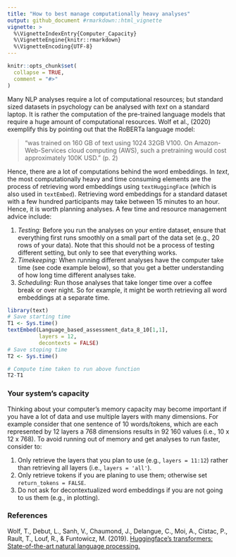 ```yaml
---
title: "How to best manage computationally heavy analyses"
output: github_document #rmarkdown::html_vignette
vignette: >
  %\VignetteIndexEntry{Computer_Capacity}
  %\VignetteEngine{knitr::rmarkdown}
  %\VignetteEncoding{UTF-8}
---
```


```r
knitr::opts_chunk$set(
  collapse = TRUE,
  comment = "#>"
)
```

Many NLP analyses require a lot of computational resources; but standard sized datasets in psychology can be analysed with *text* on a standard laptop. It is rather the computation of the pre-trained language models that require a huge amount of computational resources. Wolf et al., (2020) exemplify this by pointing out that the RoBERTa language model: 

>"was trained on 160 GB of text using 1024 32GB V100. On Amazon-Web-Services cloud computing (AWS), such a pretraining would cost approximately 100K USD." (p. 2)  

Hence, there are a lot of computations behind the word embeddings. In *text*, the most computationally heavy and time consuming elements are the process of retrieving word embeddings using ```textHuggingFace``` (which is also used in ```textEmbed```). Retrieving word embeddings for a standard dataset with a few hundred participants may take between 15 minutes to an hour. Hence, it is worth planning analyses. A few time and resource management advice include: 

1. *Testing:* Before you run the analyses on your entire dataset, ensure that everything first runs smoothly on a small part of the data set (e.g., 20 rows of your data). Note that this should not be a process of testing different setting, but only to see that everything works.  
2. *Timekeeping:* When running different analyses have the computer take time (see code example below), so that you get a better understanding of how long time different analyses take.
3. *Scheduling:* Run those analyses that take longer time over a coffee break or over night. So for example, it might be worth retrieving all word embeddings at a separate time.  

```r

library(text)
# Save starting time
T1 <- Sys.time()
textEmbed(Language_based_assessment_data_8_10[1,1], 
          layers = 12, 
          decontexts = FALSE)
# Save stoping time
T2 <- Sys.time()

# Compute time taken to run above function
T2-T1
```

### Your system's capacity
Thinking about your computer's memory capacity may become important if you have a lot of data and use multiple layers with many dimensions. For example consider that one sentence of 10 words/tokens, which are each represented by 12 layers a 768 dimensions results in 92 160 values (i.e., 10 x 12 x 768). To avoid running out of memory and get analyses to run faster, consider to:

1. Only retrieve the layers that you plan to use (e.g., ```layers = 11:12```) rather than retrieving all layers (i.e., ```layers = 'all'```). 
2. Only retrieve tokens if you are planing to use them; otherwise set ```return_tokens = FALSE```. 
3. Do not ask for decontextualized word embeddings if you are not going to us them (e.g., in plotting).


### References
Wolf, T., Debut, L., Sanh, V., Chaumond, J., Delangue, C., Moi, A., Cistac, P., Rault, T., Louf, R., & Funtowicz, M. (2019). [Huggingface’s transformers: State-of-the-art natural language processing.](https://arxiv.org/abs/1910.03771)

